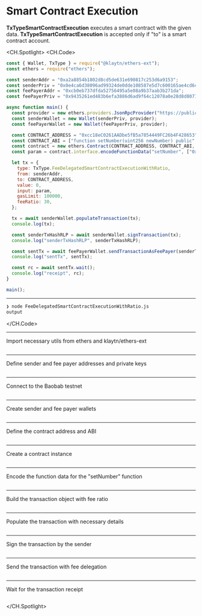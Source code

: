 # Smart Contract Execution
**TxTypeSmartContractExecution** executes a smart contract with the given data. **TxTypeSmartContractExecution** is accepted only if "to" is a smart contract account.

<CH.Spotlight>
<CH.Code>

```js FeeDelegatedSmartContractExecutionWithRatio.js
const { Wallet, TxType } = require("@klaytn/ethers-ext");
const ethers = require("ethers");

const senderAddr = "0xa2a8854b1802d8cd5de631e690817c253d6a9153";
const senderPriv = "0x0e4ca6d38096ad99324de0dde108587e5d7c600165ae4cd6c2462c597458c2b8";
const feePayerAddr = "0xcb0eb737dfda52756495a5e08a9b37aab3b271da";
const feePayerPriv = "0x9435261ed483b6efa3886d6ad9f64c12078a0e28d8d80715c773e16fc000cff4";

async function main() {
  const provider = new ethers.providers.JsonRpcProvider("https://public-en-baobab.klaytn.net");
  const senderWallet = new Wallet(senderPriv, provider);
  const feePayerWallet = new Wallet(feePayerPriv, provider);

  const CONTRACT_ADDRESS = "0xcc18eC0261AADbe5fB5a7854449FC26b4F428653";
  const CONTRACT_ABI = ["function setNumber(uint256 newNumber) public", "function increment() public"];
  const contract = new ethers.Contract(CONTRACT_ADDRESS, CONTRACT_ABI, provider);
  const param = contract.interface.encodeFunctionData("setNumber", ["0x123"]);

  let tx = {
    type: TxType.FeeDelegatedSmartContractExecutionWithRatio,
    from: senderAddr,
    to: CONTRACT_ADDRESS,
    value: 0,
    input: param,
    gasLimit: 100000,
    feeRatio: 30,
  };

  tx = await senderWallet.populateTransaction(tx);
  console.log(tx);

  const senderTxHashRLP = await senderWallet.signTransaction(tx);
  console.log("senderTxHashRLP", senderTxHashRLP);

  const sentTx = await feePayerWallet.sendTransactionAsFeePayer(senderTxHashRLP);
  console.log("sentTx", sentTx);

  const rc = await sentTx.wait();
  console.log("receipt", rc);
}

main();


```




---
```zsh output
❯ node FeeDelegatedSmartContractExecutionWithRatio.js
output
```
</CH.Code>


---
Import necessary utils from ethers and klaytn/ethers-ext

```js FeeDelegatedSmartContractExecutionWithRatio.js focus=1:2

```
---
Define sender and fee payer addresses and private keys

```js FeeDelegatedSmartContractExecutionWithRatio.js focus=4:7

```
---

Connect to the Baobab testnet

```js FeeDelegatedSmartContractExecutionWithRatio.js focus=10

```
---

Create sender and fee payer wallets

```js FeeDelegatedSmartContractExecutionWithRatio.js focus=11:12

```
---

Define the contract address and ABI

```js FeeDelegatedSmartContractExecutionWithRatio.js focus=14:15

```
---
Create a contract instance


```js FeeDelegatedSmartContractExecutionWithRatio.js focus=16

```
---

Encode the function data for the "setNumber" function

```js FeeDelegatedSmartContractExecutionWithRatio.js focus=17

```
---
Build the transaction object with fee ratio


```js FeeDelegatedSmartContractExecutionWithRatio.js focus=19:27

```
---

Populate the transaction with necessary details

```js FeeDelegatedSmartContractExecutionWithRatio.js focus=29:30
```


---

Sign the transaction by the sender

```js FeeDelegatedSmartContractExecutionWithRatio.js focus=32:33

```
---

Send the transaction with fee delegation

```js FeeDelegatedSmartContractExecutionWithRatio.js focus=35:36

```
---
Wait for the transaction receipt


```js FeeDelegatedSmartContractExecutionWithRatio.js focus=38:39

```


</CH.Spotlight>
